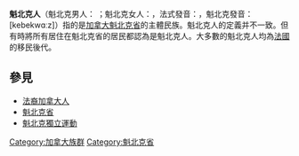 {{Infobox Ethnic group
|group    = 魁北克人 <br /> <small>''Québécois, Québécoise''</small>
|image    = [[Image:LaBolducPublicity.jpg|100x100px]] [[Image:Gabrielle_Roy_1945.jpg|100x100px]]<br/>[[Image:Maurice_richard_profile.jpg|100x100px]] [[Image:Hubert_Reeves_mg_4591-c.jpg|100x100px]]<br/>[[Image:Jean_Chrétien_2008.jpg|100x100px]] [[Image:Kerouac_by_Palumbo.jpg|100x100px]]<br/>[[Image:Louise_Arbour.jpg|100x100px]] [[Image:Celine_Dion_Concert_Singing_Taking_Chances_2008.jpg|100x100px]]
<div style="background-color:#fee8ab">[[La_Bolduc|La Bolduc]]·[[Gabrielle_Roy|Gabrielle Roy]]<br />[[Maurice_Richard|Maurice Richard]]·[[Hubert_Reeves|Hubert Reeves]]·[[Jean_Chrétien|Jean Chrétien]]·[[Jack_Kerouac|Jack Kerouac]]·[[Louise_Arbour|Louise Arbour]]·[[Céline_Dion|Céline Dion]] <!--Image changes must be discussed-->
 <!--Image changes must be discussed-->
|poptime  = 10,421,365
|popplace = [[魁北克省|魁北克省]]（主要）, [[安大略|安大略]]和[[新不伦瑞克|新不伦瑞克]]
|religions = 主要是[[天主教|天主教]]
|langs    = [[法語|法語]] (母語), [[英語|英語]] (外語)
}}
'''魁北克人'''（魁北克男人：{{lang|fr|Québécois}} {{IPA-fr|kebekwa||FR-Québécois.ogg}}；魁北克女人：{{lang|fr|Québécoise}}，法式發音：{{IPA-fr|kebekwaːz||Fr-Normandie-québécoise.ogg}}，魁北克發音：[kebekwɑːz]）指的是[[加拿大|加拿大]][[魁北克省|魁北克省]]的主體民族。魁北克人的定義并不一致。但有時將所有居住在魁北克省的居民都認為是魁北克人。大多數的魁北克人均為[[法國|法國]]的移民後代。
 
==參見==
*[[法裔加拿大人|法裔加拿大人]]
*[[魁北克省|魁北克省]]
*[[魁北克獨立運動|魁北克獨立運動]]

{{Ethnic-group-stub}}

[[Category:加拿大族群|Category:加拿大族群]]
[[Category:魁北克省|Category:魁北克省]]